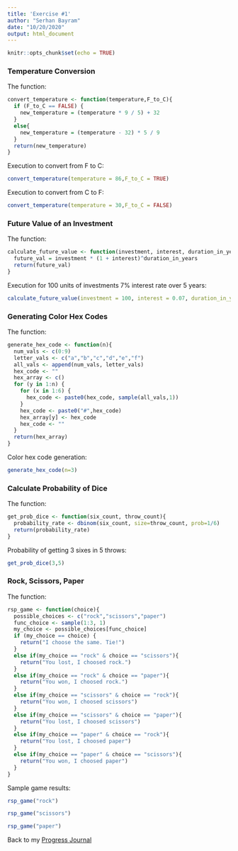 ```yaml
---
title: 'Exercise #1'
author: "Serhan Bayram"
date: "10/20/2020"
output: html_document
---
```


```r
knitr::opts_chunk$set(echo = TRUE)
```

### Temperature Conversion

The function:

```r
convert_temperature <- function(temperature,F_to_C){
  if (F_to_C == FALSE) {
    new_temperature = (temperature * 9 / 5) + 32
  }
  else{
    new_temperature = (temperature - 32) * 5 / 9
  }
  return(new_temperature)
}
```

Execution to convert from F to C:

```r
convert_temperature(temperature = 86,F_to_C = TRUE)
```

Execution to convert from C to F:

```r
convert_temperature(temperature = 30,F_to_C = FALSE)
```

### Future Value of an Investment

The function:

```r
calculate_future_value <- function(investment, interest, duration_in_years){
  future_val = investment * (1 + interest)^duration_in_years
  return(future_val)
}
```

Execution for 100 units of investments 7% interest rate over 5 years:

```r
calculate_future_value(investment = 100, interest = 0.07, duration_in_years = 5)
```

### Generating Color Hex Codes

The function:

```r
generate_hex_code <- function(n){
  num_vals <- c(0:9)
  letter_vals <- c("a","b","c","d","e","f")
  all_vals <- append(num_vals, letter_vals)
  hex_code <- ""
  hex_array <- c()
  for (y in 1:n) {
    for (x in 1:6) {
      hex_code <- paste0(hex_code, sample(all_vals,1))
    }
    hex_code <- paste0("#",hex_code)
    hex_array[y] <- hex_code
    hex_code <- ""
  }
  return(hex_array)
}
```

Color hex code generation:

```r
generate_hex_code(n=3)
```

### Calculate Probability of Dice

The function:

```r
get_prob_dice <- function(six_count, throw_count){
  probability_rate <- dbinom(six_count, size=throw_count, prob=1/6) 
  return(probability_rate)
}
```

Probability of getting 3 sixes in 5 throws:

```r
get_prob_dice(3,5)
```

### Rock, Scissors, Paper

The function:

```r
rsp_game <- function(choice){
  possible_choices <- c("rock","scissors","paper")
  func_choice <- sample(1:3, 1)
  my_choice <- possible_choices[func_choice]
  if (my_choice == choice) {
    return("I choose the same. Tie!")
  }
  else if(my_choice == "rock" & choice == "scissors"){
    return("You lost, I choosed rock.")
  } 
  else if(my_choice == "rock" & choice == "paper"){
    return("You won, I choosed rock.")
  } 
  else if(my_choice == "scissors" & choice == "rock"){
    return("You won, I choosed scissors")
  } 
  else if(my_choice == "scissors" & choice == "paper"){
    return("You lost, I choosed scissors")
  } 
  else if(my_choice == "paper" & choice == "rock"){
    return("You lost, I choosed paper")
  } 
  else if(my_choice == "paper" & choice == "scissors"){
    return("You won, I choosed paper")
  } 
}
```

Sample game results:

```r
rsp_game("rock")
```

```r
rsp_game("scissors")
```

```r
rsp_game("paper")
```

Back to my [Progress Journal](https://pjournal.github.io/mef04-SBMEFBDA/)